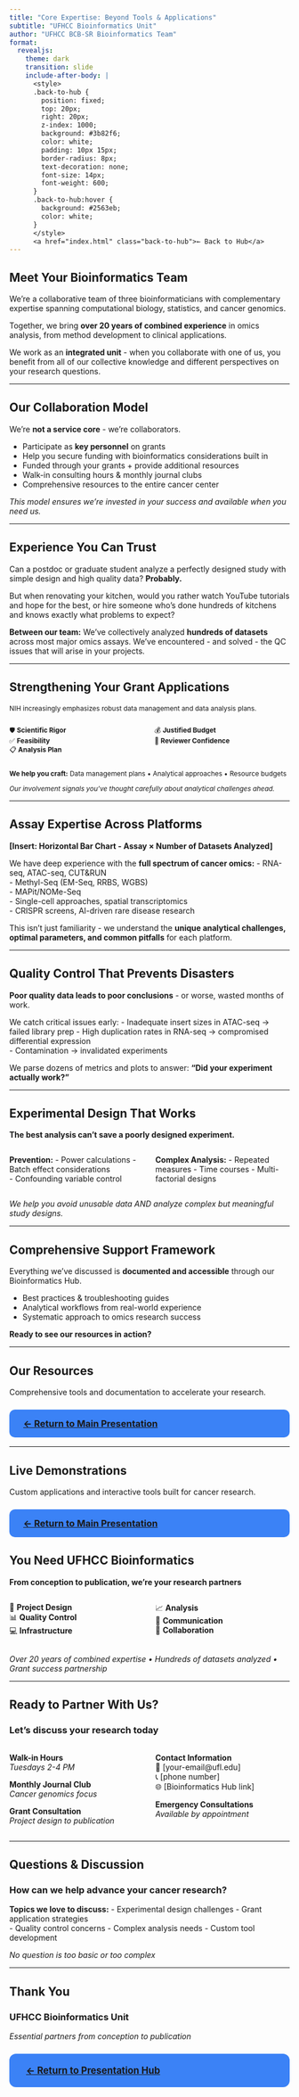 ```yaml
---
title: "Core Expertise: Beyond Tools & Applications"
subtitle: "UFHCC Bioinformatics Unit"
author: "UFHCC BCB-SR Bioinformatics Team"
format:
  revealjs:
    theme: dark
    transition: slide
    include-after-body: |
      <style>
      .back-to-hub {
        position: fixed;
        top: 20px;
        right: 20px;
        z-index: 1000;
        background: #3b82f6;
        color: white;
        padding: 10px 15px;
        border-radius: 8px;
        text-decoration: none;
        font-size: 14px;
        font-weight: 600;
      }
      .back-to-hub:hover {
        background: #2563eb;
        color: white;
      }
      </style>
      <a href="index.html" class="back-to-hub">← Back to Hub</a>
---
```


## Meet Your Bioinformatics Team {.center}

We're a collaborative team of three bioinformaticians with complementary expertise spanning computational biology, statistics, and cancer genomics.

::: {.fragment}
Together, we bring **over 20 years of combined experience** in omics analysis, from method development to clinical applications.
:::

::: {.fragment}
We work as an **integrated unit** - when you collaborate with one of us, you benefit from all of our collective knowledge and different perspectives on your research questions.
:::

---

## Our Collaboration Model {.center}

::: {.fragment}
We're **not a service core** - we're collaborators.
:::

::: {.incremental}
- Participate as **key personnel** on grants
- Help you secure funding with bioinformatics considerations built in
- Funded through your grants + provide additional resources
- Walk-in consulting hours & monthly journal clubs
- Comprehensive resources to the entire cancer center
:::

::: {.fragment}
*This model ensures we're invested in your success and available when you need us.*
:::

---

## Experience You Can Trust {.center}

Can a postdoc or graduate student analyze a perfectly designed study with simple design and high quality data? **Probably.**

::: {.fragment}
But when renovating your kitchen, would you rather watch YouTube tutorials and hope for the best, or hire someone who's done hundreds of kitchens and knows exactly what problems to expect?
:::

::: {.fragment}
**Between our team:** We've collectively analyzed **hundreds of datasets** across most major omics assays. We've encountered - and solved - the QC issues that will arise in your projects.
:::

---

## Strengthening Your Grant Applications {.center .smaller}

::: {style="font-size: 0.85em;"}
NIH increasingly emphasizes robust data management and data analysis plans.

::: {.columns}
::: {.column width="50%"}
🛡️ **Scientific Rigor**  
✅ **Feasibility**  
📋 **Analysis Plan**
:::

::: {.column width="50%"}
💰 **Justified Budget**  
🎯 **Reviewer Confidence**
:::
:::

::: {.fragment}
**We help you craft:** Data management plans • Analytical approaches • Resource budgets

*Our involvement signals you've thought carefully about analytical challenges ahead.*
:::
:::

---

## Assay Expertise Across Platforms {.center}

**[Insert: Horizontal Bar Chart - Assay × Number of Datasets Analyzed]**

::: {.fragment}
We have deep experience with the **full spectrum of cancer omics:**
- RNA-seq, ATAC-seq, CUT&RUN  
- Methyl-Seq (EM-Seq, RRBS, WGBS)   
- MAPit/NOMe-Seq  
- Single-cell approaches, spatial transcriptomics  
- CRISPR screens, AI-driven rare disease research
:::

::: {.fragment}
This isn't just familiarity - we understand the **unique analytical challenges, optimal parameters, and common pitfalls** for each platform.
:::

---

## Quality Control That Prevents Disasters {.center}

::: {.fragment}
**Poor quality data leads to poor conclusions** - or worse, wasted months of work.
:::

::: {.incremental}
We catch critical issues early:
- Inadequate insert sizes in ATAC-seq → failed library prep
- High duplication rates in RNA-seq → compromised differential expression  
- Contamination → invalidated experiments
:::

::: {.fragment}
We parse dozens of metrics and plots to answer: **"Did your experiment actually work?"**
:::

---

## Experimental Design That Works {.center}

::: {.fragment}
**The best analysis can't save a poorly designed experiment.**
:::

::: {.columns}
::: {.column width="50%"}
**Prevention:**
- Power calculations
- Batch effect considerations  
- Confounding variable control
:::

::: {.column width="50%"}
**Complex Analysis:**
- Repeated measures
- Time courses
- Multi-factorial designs
:::
:::

::: {.fragment}
*We help you avoid unusable data AND analyze complex but meaningful study designs.*
:::

---

## Comprehensive Support Framework {.center}

Everything we've discussed is **documented and accessible** through our Bioinformatics Hub.

::: {.fragment}
- Best practices & troubleshooting guides
- Analytical workflows from real-world experience
- Systematic approach to omics research success
:::

::: {.fragment}
**Ready to see our resources in action?**
:::

---

## Our Resources {.center}

Comprehensive tools and documentation to accelerate your research.

::: {.fragment}
### [← Return to Main Presentation](index.html) {style="background: #3b82f6; color: white; padding: 15px 25px; border-radius: 10px; text-decoration: none; font-weight: bold;"}
:::

---

## Live Demonstrations {.center}

Custom applications and interactive tools built for cancer research.

::: {.fragment}
### [← Return to Main Presentation](index.html) {style="background: #3b82f6; color: white; padding: 15px 25px; border-radius: 10px; text-decoration: none; font-weight: bold;"}
:::

## You Need UFHCC Bioinformatics {.center}

::: {.fragment}
**From conception to publication, we're your research partners**
:::

::: {.columns}
::: {.column width="50%"}
🎯 **Project Design**  
📊 **Quality Control**  
💻 **Infrastructure**
:::

::: {.column width="50%"}
📈 **Analysis**  
📝 **Communication**  
🤝 **Collaboration**
:::
:::

::: {.fragment}
*Over 20 years of combined expertise • Hundreds of datasets analyzed • Grant success partnership*
:::

---

## Ready to Partner With Us? {.center}

### Let's discuss your research today

::: {.columns}
::: {.column width="50%"}
**Walk-in Hours**  
*Tuesdays 2-4 PM*

**Monthly Journal Club**  
*Cancer genomics focus*

**Grant Consultation**  
*Project design to publication*
:::

::: {.column width="50%"}
**Contact Information**  
📧 [your-email@ufl.edu]  
📞 [phone number]  
🌐 [Bioinformatics Hub link]

**Emergency Consultations**  
*Available by appointment*
:::
:::

---

## Questions & Discussion {.center}

### How can we help advance your cancer research?

::: {.fragment}
**Topics we love to discuss:**
- Experimental design challenges
- Grant application strategies  
- Quality control concerns
- Complex analysis needs
- Custom tool development
:::

::: {.fragment}
*No question is too basic or too complex*
:::

---

## Thank You {.center}

### UFHCC Bioinformatics Unit
*Essential partners from conception to publication*

::: {.fragment}
### [← Return to Presentation Hub](index.html) {style="background: #3b82f6; color: white; padding: 20px 30px; border-radius: 12px; text-decoration: none; font-weight: bold; font-size: 1.2em;"}
:::
